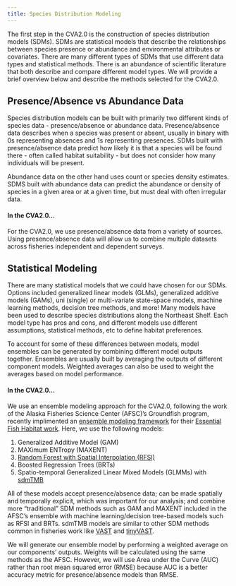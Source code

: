 ```yaml
---
title: Species Distribution Modeling
---
```


The first step in the CVA2.0 is the construction of species distribution models (SDMs). SDMs are statistical models that describe the relationships between species presence or abundance and environmental attributes or covariates. There are many different types of SDMs that use different data types and statistical methods. There is an abundance of scientific literature that both describe and compare different model types. We will provide a brief overview below and describe the methods selected for the CVA2.0.  

## Presence/Absence vs Abundance Data
Species distribution models can be built with primarily two different kinds of species data - presence/absence or abundance data. Presence/absence data describes when a species was present or absent, usually in binary with 0s representing absences and 1s representing presences. SDMs built with presence/absence data predict how likely it is that a species will be found there - often called habitat suitability - but does not consider how many individuals will be present. 

Abundance data on the other hand uses count or species density estimates. SDMS built with abundance data can predict the abundance or density of species in a given area or at a given time, but must deal with often irregular data. 

#### In the CVA2.0...
For the CVA2.0, we use presence/absence data from a variety of sources. Using presence/absence data will allow us to combine multiple datasets across fisheries independent and dependent surveys.

## Statistical Modeling 
There are many statistical models that we could have chosen for our SDMs. Options included generalized linear models (GLMs), generalized additive models (GAMs), uni (single) or multi-variate state-space models, machine learning methods, decision tree methods, and more! Many models have been used to describe species distributions along the Northeast Shelf. Each model type has pros and cons, and different models use different assumptions, statistical methods, etc to define habitat preferences. 

To account for some of these differences between models, model ensembles can be generated by combining different model outputs together. Ensembles are usually built by averaging the outputs of different component models. Weighted averages can also be used to weight the averages based on model performance. 

#### In the CVA2.0...
We use an ensemble modeling approach for the CVA2.0, following the work of the Alaska Fisheries Science Center (AFSC)'s Groundfish program, recently implimented an [ensemble modeling framework](https://github.com/alaska-groundfish-efh/EFHSDM) for their [Essential Fish Habitat work](https://besjournals.onlinelibrary.wiley.com/doi/abs/10.1111/1365-2664.14559). Here, we use the following models: 

1. Generalized Additive Model (GAM)
2. MAXimum ENTropy (MAXENT)
3. [Random Forest with Spatial Interpolation (RFSI)](https://www.mdpi.com/2072-4292/12/10/1687)
4. Boosted Regression Trees (BRTs)
5. Spatio-temporal Generalized Linear Mixed Models (GLMMs) with [sdmTMB](https://pbs-assess.github.io/sdmTMB/) 

All of these models accept presence/absence data; can be made spatially and temporally explicit, which was important for our analysis; and combine more "traditional" SDM methods such as GAM and MAXENT included in the AFSC's ensemble with machine learning/decision tree-based models such as RFSI and BRTs. sdmTMB models are similar to other SDM methods common in fisheries work like [VAST](https://academic.oup.com/icesjms/article/74/5/1311/2907795#186891657) and [tinyVAST](https://arxiv.org/pdf/2401.10193).

We will generate our ensemble model by performing a weighted average on our components' outputs. Weights will be calculated using the same methods as the AFSC. However, we will use Area under the Curve (AUC) rather than root mean squared error (RMSE) because AUC is a better accuracy metric for presence/absence models than RMSE. 

